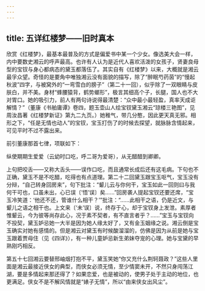 ```yaml
---
---
---
```

title: 五详红楼梦——旧时真本
---




欣赏《红楼梦》，最基本最普及的方式是偏爱书中某一个少女。像选美大会一样，内中要数史湘云的呼声最高。也许有人认为是近代人喜欢活泼的女孩子，贤妻良母型的宝钗与身心都病态的黛玉都落伍了。其实自有《红楼梦》以来，大概就是湘云最孚众望。奇怪的是要角中唯独湘云没有面貌的描写，除了“醉眠芍药茵”的“慢起秋波”四字，与被窝外的“一弯雪白的膀子”（第二十一回），似乎除了一双眼睛与皮肤白，并不美。身材“蜂腰猿背，鹤势螂形”，极言其细高个子，长腿，国人也不大对胃口。她的吸引力，前人有两句诗说得最清楚：“众中最小最轻盈，真率天成讵解情？”（董康《书舶庸谭》卷四，题玉壶山人绘宝钗黛玉湘云“琼楼三艳图”，见周汝昌著《红楼梦新证》第九二九页。）她稚气，带几分憨，因此更天真无邪。相形之下，“任是无情也动人”的宝钗，宝玉打伤了的时候去探望，就脉脉含情起来，可见平时不过不露出来。

前引董康那首七律，项联如下：

纵使期期生爱爱（云幼时口吃，呼二哥为爱哥），从无醋醋到卿卿。

上句把咬舌——又称大舌头——误作口吃，而且通常长成后还有这毛病。下句也不正确，黛玉不是不吃醋，吃得也有点道理。第二十二回黛玉跟宝玉呕气，宝玉没有分辩，“自己转身回房来”，句下批注：“颦儿云与你何干，宝玉如此一回则曰与我何干可也，口虽未出，心已误〔‘悟’误〕矣……”回房袭人提起宝钗还要还席，“宝玉冷笑道：‘他还不还，管谁什么相干？’”批注：“……此相干之语，仍是近文，与颦儿之语之相干也。上文来〔‘未’误〕说，终存于心，却于宝钗身上发泄。素厚者惟颦云，今为彼等尚存此心，况于素不契者，有不直言者乎？……”宝玉与宝钗向不投契，黛玉妒忌她一大半是因为她人缘太好了，又有金玉姻缘之说。湘云倒是宝玉确实对她有感情的。但是湘云对黛玉有时候酸溜溜的，仿佛是因为从前是她与宝玉跟着贾母住（见《四详》），有一种儿童妒忌新生弟妹夺宠的心理。她与宝黛的早熟刚巧相反。

第五十七回湘云要替邢岫烟打抱不平，黛玉笑她“你又充什么荆轲聂政？”这些人里面是湘云最接近侠女的典型，而侠女必须无情，至少情窦未开，不然只身闯荡江湖，要是多情起来那还得了？如果恋爱，也是被动的，使男子处于主动的地位，也更满足。侠女不是不解风情就是“婊子无情”，所以“由来侠女出风尘”。
